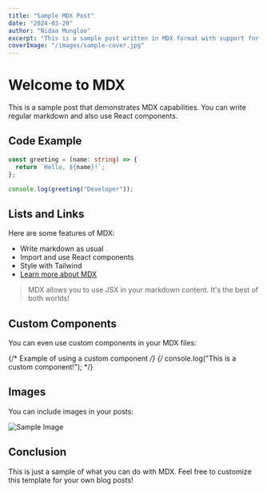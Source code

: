 ```yaml
---
title: "Sample MDX Post"
date: "2024-03-20"
author: "Nidaa Mungloo"
excerpt: "This is a sample post written in MDX format with support for React components and markdown."
coverImage: "/images/sample-cover.jpg"
---
```


# Welcome to MDX

This is a sample post that demonstrates MDX capabilities. You can write regular markdown and also use React components.

## Code Example

```typescript
const greeting = (name: string) => {
  return `Hello, ${name}!`;
};

console.log(greeting("Developer"));
```

## Lists and Links

Here are some features of MDX:

- Write markdown as usual
- Import and use React components
- Style with Tailwind
- [Learn more about MDX](https://mdxjs.com)

> MDX allows you to use JSX in your markdown content. It's the best of both worlds!

## Custom Components

You can even use custom components in your MDX files:

{/* Example of using a custom component */}
{/* <CodeDemo language="javascript">
console.log("This is a custom component!");
</CodeDemo> */}

## Images

You can include images in your posts:

![Sample Image](/images/sample-image.jpg)

## Conclusion

This is just a sample of what you can do with MDX. Feel free to customize this template for your own blog posts! 